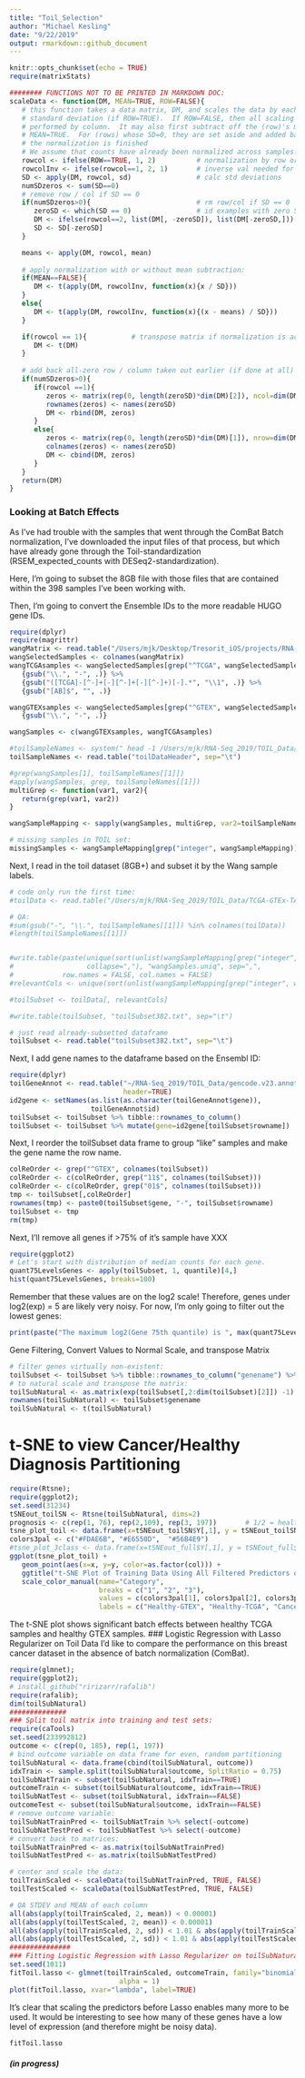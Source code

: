 ```yaml
---
title: "Toil_Selection"
author: "Michael Kesling"
date: "9/22/2019"
output: rmarkdown::github_document 
---
```


```r
knitr::opts_chunk$set(echo = TRUE)
require(matrixStats)

######## FUNCTIONS NOT TO BE PRINTED IN MARKDOWN DOC:
scaleData <- function(DM, MEAN=TRUE, ROW=FALSE){
   # this function takes a data matrix, DM, and scales the data by each row's
   # standard deviation (if ROW=TRUE).  If ROW=FALSE, then all scaling will be
   # performed by column.  It may also first subtract off the (row)'s mean if
   # MEAN=TRUE.  For (rows) whose SD=0, they are set aside and added back once
   # the normalization is finished
   # We assume that counts have already been normalized across samples!!
   rowcol <- ifelse(ROW==TRUE, 1, 2)          # normalization by row or column
   rowcolInv <- ifelse(rowcol==1, 2, 1)       # inverse val needed for norm
   SD <- apply(DM, rowcol, sd)                # calc std deviations
   numSDzeros <- sum(SD==0)
   # remove row / col if SD == 0
   if(numSDzeros>0){                          # rm row/col if SD == 0
      zeroSD <- which(SD == 0)                # id examples with zero SD
      DM <- ifelse(rowcol==2, list(DM[, -zeroSD]), list(DM[-zeroSD,]))[[1]]
      SD <- SD[-zeroSD]
   }

   means <- apply(DM, rowcol, mean)
   
   # apply normalization with or without mean subtraction:
   if(MEAN==FALSE){
      DM <- t(apply(DM, rowcolInv, function(x){x / SD}))
   }
   else{
      DM <- t(apply(DM, rowcolInv, function(x){(x - means) / SD}))
   }

   if(rowcol == 1){           # transpose matrix if normalization is across rows
      DM <- t(DM)
   }
   
   # add back all-zero row / column taken out earlier (if done at all)
   if(numSDzeros>0){
      if(rowcol ==1){
         zeros <- matrix(rep(0, length(zeroSD)*dim(DM)[2]), ncol=dim(DM)[2])
         rownames(zeros) <- names(zeroSD)
         DM <- rbind(DM, zeros)
      }
      else{
         zeros <- matrix(rep(0, length(zeroSD)*dim(DM)[1]), nrow=dim(DM)[1])
         colnames(zeros) <- names(zeroSD)
         DM <- cbind(DM, zeros)
      }
   }
   return(DM)
}
```
### Looking at Batch Effects

As I've had trouble with the samples that went through the ComBat Batch normalization, I've downloaded the input files of that process, but which have already gone through the Toil-standardization (RSEM_expected_counts with DESeq2-standardization).

Here, I'm going to subset the 8GB file with those files that are contained within the 398 samples I've been working with.

Then, I'm going to convert the Ensemble IDs to the more readable HUGO gene IDs.

```r
require(dplyr)
require(magrittr)
wangMatrix <- read.table("/Users/mjk/Desktop/Tresorit_iOS/projects/RNA-Seq/data/wangBreastFPKM398_Attrib.txt", header=TRUE) # rownames okay now
wangSelectedSamples <- colnames(wangMatrix)
wangTCGAsamples <- wangSelectedSamples[grep("^TCGA", wangSelectedSamples)] %>%
   {gsub("\\.", "-", .)} %>% 
   {gsub("([TCGA]-[^-]+[-][^-]+[-][^-]+)[-].*", "\\1", .)} %>% 
   {gsub("[AB]$", "", .)}

wangGTEXsamples <- wangSelectedSamples[grep("^GTEX", wangSelectedSamples)] %>%
   {gsub("\\.", "-", .)}

wangSamples <- c(wangGTEXsamples, wangTCGAsamples)

#toilSampleNames <- system(" head -1 /Users/mjk/RNA-Seq_2019/TOIL_Data/TCGA-GTEx-TARGET-gene-exp-counts.deseq2-normalized.log2 | sed 's/\t/ /g'", intern = TRUE) %>% strsplit(" ")
toilSampleNames <- read.table("toilDataHeader", sep="\t")

#grep(wangSamples[1], toilSampleNames[[1]])
#apply(wangSamples, grep, toilSampleNames[[1]])
multiGrep <- function(var1, var2){
   return(grep(var1, var2))
}

wangSampleMapping <- sapply(wangSamples, multiGrep, var2=toilSampleNames[[1]])

# missing samples in TOIL set:
missingSamples <- wangSampleMapping[grep("integer", wangSampleMapping)]
```
Next, I read in the toil dataset (8GB+) and subset it by the Wang sample labels.
```r
# code only run the first time:
#toilData <- read.table("/Users/mjk/RNA-Seq_2019/TOIL_Data/TCGA-GTEx-TARGET-gene-exp-counts.deseq2-normalized.log2", header=TRUE, stringsAsFactors = FALSE)

# QA:
#sum(gsub("-", "\\.", toilSampleNames[[1]]) %in% colnames(toilData))
#length(toilSampleNames[[1]])


#write.table(paste(unique(sort(unlist(wangSampleMapping[grep("integer", wangSampleMapping, invert=TRUE)], use.names = FALSE))), 
#                  collapse=","), "wangSamples.uniq", sep=",",
#            row.names = FALSE, col.names = FALSE)
#relevantCols <- unique(sort(unlist(wangSampleMapping[grep("integer", wangSampleMapping, invert=TRUE)], use.names = FALSE)-1))

#toilSubset <- toilData[, relevantCols]

#write.table(toilSubset, "toilSubset382.txt", sep="\t")
```

```r
# just read already-subsetted dataframe
toilSubset <- read.table("toilSubset382.txt", sep="\t")
```
Next, I add gene names to the dataframe based on the Ensembl ID:
```r
require(dplyr)
toilGeneAnnot <- read.table("~/RNA-Seq_2019/TOIL_Data/gencode.v23.annotation.gene.probemap",
                            header=TRUE)
id2gene <- setNames(as.list(as.character(toilGeneAnnot$gene)),
                    toilGeneAnnot$id)
toilSubset <- toilSubset %>% tibble::rownames_to_column()
toilSubset <- toilSubset %>% mutate(gene=id2gene[toilSubset$rowname])
```
Next, I reorder the toilSubset data frame to group "like" samples and make the gene name the row name.
```r
colReOrder <- grep("^GTEX", colnames(toilSubset))
colReOrder <- c(colReOrder, grep("11$", colnames(toilSubset)))
colReOrder <- c(colReOrder, grep("01$", colnames(toilSubset)))
tmp <- toilSubset[,colReOrder]
rownames(tmp) <- paste0(toilSubset$gene, "-", toilSubset$rowname)
toilSubset <- tmp
rm(tmp)
```
Next, I'll remove all genes if >75% of it's sample have XXX
```r
require(ggplot2)
# Let's start with distribution of median counts for each gene.
quant75LevelsGenes <- apply(toilSubset, 1, quantile)[4,]
hist(quant75LevelsGenes, breaks=100)
```
Remember that these values are on the log2 scale!  Therefore, genes under log2(exp) = 5 are likely very noisy.  For now, I'm only going to filter out the lowest genes:

```r
print(paste("The maximum log2(Gene 75th quantile) is ", max(quant75LevelsGenes), " and the number of genes whose log2(75th quantile expression-level) is less than 0.2 is ", sum(quant75LevelsGenes < 0.2)))

```
Gene Filtering, Convert Values to Normal Scale, and transpose Matrix
```r
# filter genes virtually non-existent:
toilSubset <- toilSubset %>% tibble::rownames_to_column("genename") %>%  filter(quant75LevelsGenes > 0.2)    # 31995 genes left across 382 samples plus genename column
# to natural scale and transpose the matrix:
toilSubNatural <- as.matrix(exp(toilSubset[,2:dim(toilSubset)[2]]) -1)
rownames(toilSubNatural) <- toilSubset$genename
toilSubNatural <- t(toilSubNatural)

```
# t-SNE to view Cancer/Healthy Diagnosis Partitioning
```r
require(Rtsne);
require(ggplot2);
set.seed(31234)
tSNEout_toilSN <- Rtsne(toilSubNatural, dims=2)
prognosis <- c(rep(1, 76), rep(2,109), rep(3, 197))       # 1/2 = healthy, 3 = cancer
tsne_plot_toil <- data.frame(x=tSNEout_toilSN$Y[,1], y = tSNEout_toilSN$Y[,2], col=prognosis)
colors3pal <- c("#FDAE6B", "#E6550D",  "#56B4E9")
#tsne_plot_3class <- data.frame(x=tSNEout_full$Y[,1], y = tSNEout_full$Y[,2], col=prognosis)
ggplot(tsne_plot_toil) + 
   geom_point(aes(x=x, y=y, color=as.factor(col))) + 
   ggtitle("t-SNE Plot of Training Data Using All Filtered Predictors of Toil Data") +
   scale_color_manual(name="Category",
                      breaks = c("1", "2", "3"),
                      values = c(colors3pal[1], colors3pal[2], colors3pal[3]),
                      labels = c("Healthy-GTEX", "Healthy-TCGA", "Cancer-TCGA"))
```
The t-SNE plot shows significant batch effects between healthy TCGA samples and healthy GTEX samples.
### Logistic Regression with Lasso Regularizer on Toil Data
I'd like to compare the performance on this breast cancer dataset in the absence of batch normalization (ComBat).
```r
require(glmnet);
require(ggplot2);
# install_github("ririzarr/rafalib")
require(rafalib);
dim(toilSubNatural)
##############
### Split toil matrix into training and test sets:
require(caTools)
set.seed(233992812)
outcome <- c(rep(0, 185), rep(1, 197))
# bind outcome variable on data frame for even, random partitioning
toilSubNatural <- data.frame(cbind(toilSubNatural, outcome))
idxTrain <- sample.split(toilSubNatural$outcome, SplitRatio = 0.75)
toilSubNatTrain <- subset(toilSubNatural, idxTrain==TRUE)
outcomeTrain <- subset(toilSubNatural$outcome, idxTrain==TRUE)
toilSubNatTest <- subset(toilSubNatural, idxTrain==FALSE)
outcomeTest <- subset(toilSubNatural$outcome, idxTrain==FALSE)
# remove outcome variable:
toilSubNatTrainPred <- toilSubNatTrain %>% select(-outcome)
toilSubNatTestPred <- toilSubNatTest %>% select(-outcome)
# convert back to matrices:
toilSubNatTrainPred <- as.matrix(toilSubNatTrainPred)
toilSubNatTestPred <- as.matrix(toilSubNatTestPred)

# center and scale the data:
toilTrainScaled <- scaleData(toilSubNatTrainPred, TRUE, FALSE)
toilTestScaled <- scaleData(toilSubNatTestPred, TRUE, FALSE)

# QA STDEV and MEAN of each column
all(abs(apply(toilTrainScaled, 2, mean)) < 0.00001)
all(abs(apply(toilTestScaled, 2, mean)) < 0.00001)
all(abs(apply(toilTrainScaled, 2, sd)) < 1.01 & abs(apply(toilTrainScaled, 2, sd)) > 0.99)
all(abs(apply(toilTestScaled, 2, sd)) < 1.01 & abs(apply(toilTestScaled, 2, sd)) > 0.99)
###############
### Fitting Logistic Regression with Lasso Regularizer on toilSubNatural matrix
set.seed(1011)
fitToil.lasso <- glmnet(toilTrainScaled, outcomeTrain, family="binomial",
                           alpha = 1)
plot(fitToil.lasso, xvar="lambda", label=TRUE)

```
It's clear that scaling the predictors before Lasso enables many more to be used.  It would be interesting to see how many of these genes have a low level of expression (and therefore might be noisy data).
```r
fitToil.lasso
```

##### (in progress)






